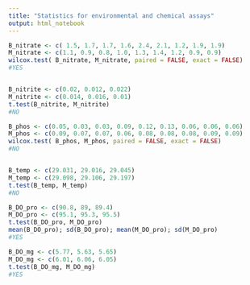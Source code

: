 ```yaml
---
title: "Statistics for environmental and chemical assays"
output: html_notebook
---
```


```r
B_nitrate <- c( 1.5, 1.7, 1.7, 1.6, 2.4, 2.1, 1.2, 1.9, 1.9)
M_nitrate <- c(1.1, 0.9, 0.8, 1.0, 1.3, 1.4, 1.2, 0.9, 0.9)
wilcox.test( B_nitrate, M_nitrate, paired = FALSE, exact = FALSE)
#YES


B_nitrite <- c(0.02, 0.012, 0.022)
M_nitrite <- c(0.014, 0.016, 0.01)
t.test(B_nitrite, M_nitrite)
#NO

B_phos <- c(0.05, 0.03, 0.03, 0.09, 0.12, 0.13, 0.06, 0.06, 0.06)
M_phos <- c(0.09, 0.07, 0.07, 0.06, 0.08, 0.08, 0.08, 0.09, 0.09)
wilcox.test( B_phos, M_phos, paired = FALSE, exact = FALSE)
#NO


B_temp <- c(29.031, 29.016, 29.045)
M_temp <- c(29.098, 29.106, 29.197)
t.test(B_temp, M_temp)
#NO

B_DO_pro <- c(90.8, 89, 89.4)
M_DO_pro <- c(95.1, 95.3, 95.5)
t.test(B_DO_pro, M_DO_pro)
mean(B_DO_pro); sd(B_DO_pro); mean(M_DO_pro); sd(M_DO_pro)
#YES

B_DO_mg <- c(5.77, 5.63, 5.65)
M_DO_mg <- c(6.01, 6.06, 6.05)
t.test(B_DO_mg, M_DO_mg)
#YES


```